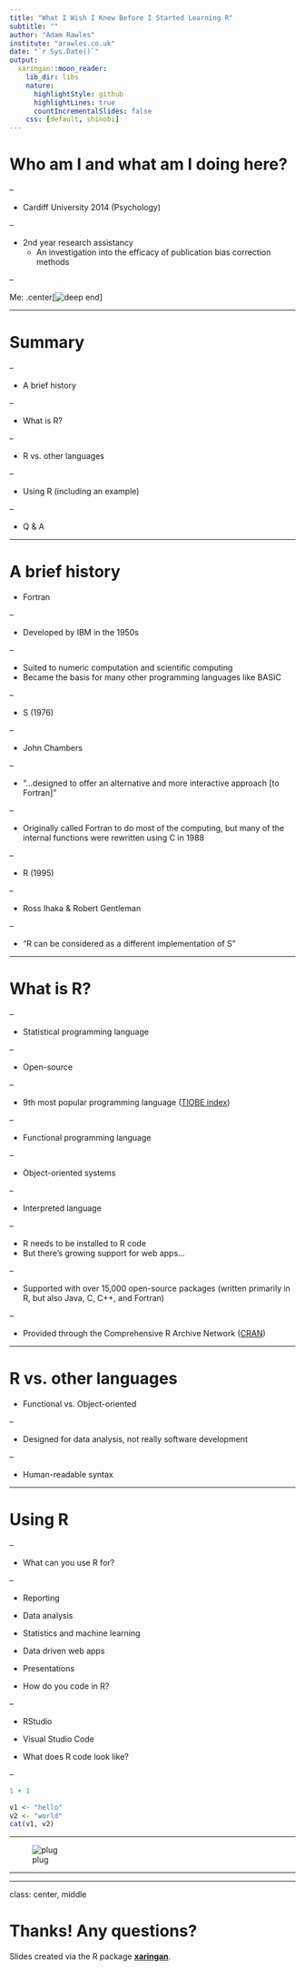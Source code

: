 ```yaml
---
title: "What I Wish I Knew Before I Started Learning R"
subtitle: ""
author: "Adam Rawles"
institute: "arawles.co.uk"
date: "`r Sys.Date()`"
output:
  xaringan::moon_reader:
    lib_dir: libs
    nature:
      highlightStyle: github
      highlightLines: true
      countIncrementalSlides: false
    css: [default, shinobi]
---
```


# Who am I and what am I doing here?

--

- Cardiff University 2014 (Psychology)

--

- 2nd year research assistancy
    - An investigation into the efficacy of publication bias correction methods
    
--

Me:
.center[![deep end](resources/deep_end.gif)]

---

# Summary

--

- A brief history

--

- What is R?

--

- R vs. other languages

--

- Using R (including an example)

--

- Q & A

---

# A brief history

- Fortran

--

   - Developed by IBM in the 1950s
   
--

   - Suited to numeric computation and scientific computing
   - Became the basis for many other programming languages like BASIC
   
--

- S (1976)

--

   - John Chambers
   
--

   - "...designed to offer an alternative and more interactive approach [to Fortran]"
   
--

   - Originally called Fortran to do most of the computing, but many of the internal functions were rewritten using C in 1988
   
--

- R (1995)

--

   - Ross Ihaka & Robert Gentleman
   
--

   - "R can be considered as a different implementation of S"

---

# What is R?


--

- Statistical programming language

--

- Open-source

--

- 9th most popular programming language ([TIOBE index](https://en.wikipedia.org/wiki/TIOBE_index]))

--

- Functional programming language

--

   - Object-oriented systems
   
--

- Interpreted language

--

  - R needs to be installed to R code
  - But there's growing support for web apps...
  
--

- Supported with over 15,000 open-source packages (written primarily in R, but also Java, C, C++, and Fortran)

--

   - Provided through the Comprehensive R Archive Network ([CRAN](https://cran.r-project.org/))


---

# R vs. other languages

- Functional vs. Object-oriented

--

- Designed for data analysis, not really software development

--

- Human-readable syntax

---


# Using R

--

- What can you use R for?

--

   - Reporting
   - Data analysis
   - Statistics and machine learning
   - Data driven web apps
   - Presentations

- How do you code in R?

--

   - RStudio
   - Visual Studio Code
   
- What does R code look like?

--

```r
1 + 1
```

```r

v1 <- "hello"
v2 <- "world"
cat(v1, v2)

```
---

![plug](resources/plug.svg)


---



---

class: center, middle

# Thanks! Any questions?

Slides created via the R package [**xaringan**](https://github.com/yihui/xaringan).

